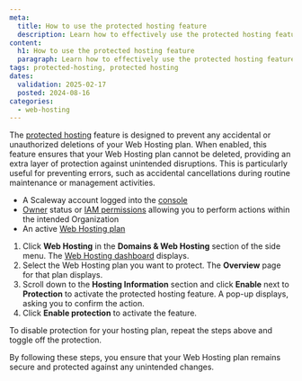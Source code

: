 ```yaml
---
meta:
  title: How to use the protected hosting feature
  description: Learn how to effectively use the protected hosting feature to avoid accidental deletion of your Scaleway Web Hosting plan.
content:
  h1: How to use the protected hosting feature
  paragraph: Learn how to effectively use the protected hosting feature in this comprehensive guide.
tags: protected-hosting, protected hosting
dates:
  validation: 2025-02-17
  posted: 2024-08-16
categories:
  - web-hosting
---
```



The [protected hosting](/webhosting/concepts/#protected-hosting) feature is designed to prevent any accidental or unauthorized deletions of your Web Hosting plan. When enabled, this feature ensures that your Web Hosting plan cannot be deleted, providing an extra layer of protection against unintended disruptions. This is particularly useful for preventing errors, such as accidental cancellations during routine maintenance or management activities.

<Requirements />

- A Scaleway account logged into the [console](https://console.scaleway.com)
- [Owner](/iam/concepts/#owner) status or [IAM permissions](/iam/concepts/#permission) allowing you to perform actions within the intended Organization
- An active [Web Hosting plan](/webhosting/how-to/order-webhosting/)


1. Click **Web Hosting** in the **Domains & Web Hosting** section of the side menu. The [Web Hosting dashboard](https://console.scaleway.com/webhosting) displays.
2. Select the Web Hosting plan you want to protect. The **Overview** page for that plan displays.
3. Scroll down to the **Hosting Information** section and click **Enable** next to **Protection** to activate the protected hosting feature.
   A pop-up displays, asking you to confirm the action.
4. Click **Enable protection** to activate the feature.

<Message type="tip">
  To disable protection for your hosting plan, repeat the steps above and toggle off the protection.
</Message>

By following these steps, you ensure that your Web Hosting plan remains secure and protected against any unintended changes.